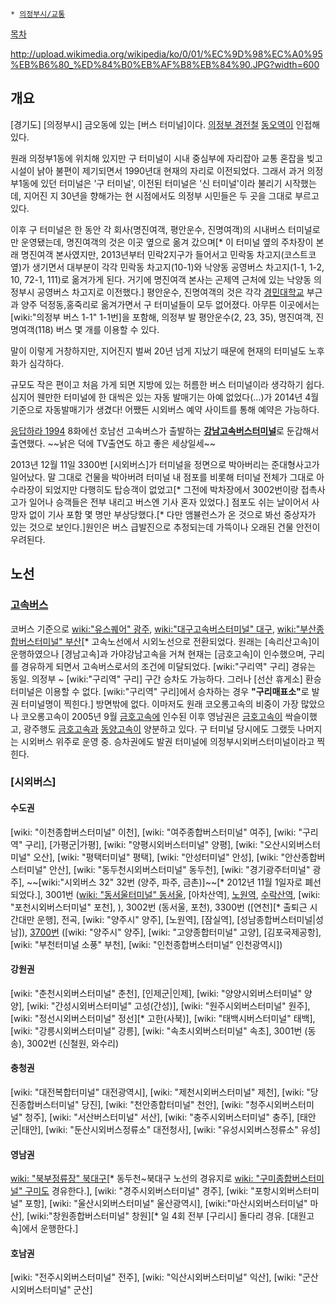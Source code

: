  * [[의정부시/교통]]

[[목차]]

http://upload.wikimedia.org/wikipedia/ko/0/01/%EC%9D%98%EC%A0%95%EB%B6%80_%ED%84%B0%EB%AF%B8%EB%84%90.JPG?width=600

== 개요 ==
[경기도] [의정부시] 금오동에 있는 [버스 터미널]이다. [[의정부 경전철]] [[동오역]]이 인접해 있다.

원래 의정부1동에 위치해 있지만 구 터미널이 시내 중심부에 자리잡아 교통 혼잡을 빚고 시설이 낡아 불편이 제기되면서 1990년대 현재의 자리로 이전되었다. 그래서 과거 의정부1동에 있던 터미널은 '구 터미널', 이전된 터미널은 '신 터미널'이라 불리기 시작했는데, 지어진 지 30년을 향해가는 현 시점에서도 의정부 시민들은 두 곳을 그대로 부르고 있다.

이후 구 터미널은 한 동안 각 회사(명진여객, 평안운수, 진명여객)의 시내버스 터미널로만 운영됐는데, 명진여객의 것은 이곳 옆으로 옮겨 갔으며[* 이 터미널 옆의 주차장이 본래 명진여객 본사였지만, 2013년부터 민락2지구가 들어서고 민락동 차고지(코스트코 옆)가 생기면서 대부분이 각각 민락동 차고지(10-1)와 낙양동 공영버스 차고지(1-1, 1-2, 10, 72-1, 111)로 옮겨가게 된다. 거기에 명진여객 본사는 곤제역 근처에 있는 낙양동 의정부시 공영버스 차고지로 이전했다.] 평안운수, 진명여객의 것은 각각 [[경민대학교]] 부근과 양주 덕정동,홍죽리로 옮겨가면서 구 터미널들이 모두 없어졌다. 아무튼 이곳에서는 [wiki:"의정부 버스 1-1" 1-1번]을 포함해, 의정부 발 평안운수(2, 23, 35), 명진여객, 진명여객(118) 버스 몇 개를 이용할 수 있다.

말이 이렇게 거창하지만, 지어진지 벌써 20년 넘게 지났기 때문에 현재의 터미널도 노후화가 심각하다.

규모도 작은 편이고 처음 가게 되면 지방에 있는 허름한 버스 터미널이라 생각하기 쉽다. 심지어 웬만한 터미널에 한 대씩은 있는 자동 발매기는 아예 없었다(...)가 2014년 4월 기준으로 자동발매기가 생겼다! 어쨌든 시외버스 예약 사이트를 통해 예약은 가능하다.

[[응답하라 1994]] 8화에선 호남선 고속버스가 출발하는 '''[[센트럴 시티|강남고속버스터미널]]'''로 둔갑해서 출연했다. ~~낡은 덕에 TV출연도 하고 좋은 세상일세~~

2013년 12월 11일 3300번 [시외버스]가 터미널을 정면으로 박아버리는 준대형사고가 일어났다. 말 그대로 건물을 박아버려 터미널 내 점포를 비롯해 터미널 전체가 그대로 아수라장이 되었지만 다행히도 탑승객이 없었고[* 그전에 박차장에서 3002번이랑 접촉사고가 일어나 승객들은 전부 내리고 버스엔 기사 혼자 있었다.] 점포도 쉬는 날이어서 사망자 없이 기사 포함 몇 명만 부상당했다.[* 다만 앰뷸런스가 온 것으로 봐선 중상자가 있는 것으로 보인다.]원인은 버스 급발진으로 추정되는데 가뜩이나 오래된 건물 안전이 우려된다.
== 노선 ==
=== [[고속버스]] ===
코버스 기준으로 [[wiki:"유스퀘어" 광주]], [[wiki:"대구고속버스터미널" 대구]], [[wiki:"부산종합버스터미널" 부산]][* 고속노선에서 시외노선으로 전환되었다. 원래는 [속리산고속]이 운행하였으나 [경남고속]과 가야강남고속을 거쳐 현재는 [금호고속]이 인수했으며, 구리를 경유하게 되면서 고속버스로서의 조건에 미달되었다. [wiki:"구리역" 구리] 경유는 동일. 의정부 ~ [wiki:"구리역" 구리] 구간 승차도 가능하다. 그러나 [선산 휴게소] 환승 터미널은 이용할 수 없다. [wiki:"구리역" 구리]에서 승차하는 경우 '''"구리매표소"'''로 발권 터미널명이 찍힌다.] 방면밖에 없다. 이마저도 원래 코오롱고속의 비중이 가장 많았으나 코오롱고속이 2005년 9월 [[금호고속]]에 인수된 이후 영남권은 [[금호고속]]이 싹슬이했고, 광주행도 [[금호고속]]과 [[동양고속]]이 양분하고 있다. 구 터미널 당시에도 그랬듯 나머지는 시외버스 위주로 운영 중. 승차권에도 발권 터미널에 의정부시외버스터미널이라고 찍힌다.
=== [시외버스] ===
==== 수도권 ====
[wiki: "이천종합버스터미널" 이천], [wiki: "여주종합버스터미널" 여주], [wiki: "구리역" 구리], [가평군|가평], [wiki: "양평시외버스터미널" 양평], [wiki: "오산시외버스터미널" 오산], [wiki: "평택터미널" 평택], [wiki: "안성터미널" 안성], [wiki: "안산종합버스터미널" 안산], [wiki: "동두천시외버스터미널" 동두천], [wiki: "경기광주터미널" 광주], ~~[wiki:"시외버스 32" 32번 (양주, 파주, 금촌)]~~[* 2012년 11월 1일자로 폐선되었다.], 3001번 ([[wiki: "동서울터미널" 동서울]], [아차산역], [[노원역]], [[수락산역]], [wiki: "포천시외버스터미널" 포천], ), 3002번 (동서울, 포천), 3300번 ([연천][* 출퇴근 시간대만 운행], 전곡, [wiki: "양주시" 양주], [노원역], [잠실역], [성남종합버스터미널|성남]), [[시외버스 3700|3700번]] ([wiki: "양주시" 양주], [wiki: "고양종합터미널" 고양], [김포국제공항], [wiki: "부천터미널 소풍" 부천], [wiki: "인천종합버스터미널" 인천광역시]) 

==== 강원권 ====
[wiki: "춘천시외버스터미널" 춘천], [인제군|인제], [wiki: "양양시외버스터미널" 양양], [wiki: "간성시외버스터미널" 고성(간성)], [wiki: "원주시외버스터미널" 원주], [wiki: "정선시외버스터미널" 정선][* 고한(사북)], [wiki: "태백시버스터미널" 태백], [wiki: "강릉시외버스터미널" 강릉], [wiki: "속초시외버스터미널" 속초], 3001번 (동송), 3002번 (신철원, 와수리) 

==== 충청권 ====
[wiki: "대전복합터미널" 대전광역시], [wiki: "제천시외버스터미널" 제천], [wiki: "당진종합버스터미널" 당진], [wiki: "천안종합터미널" 천안], [wiki: "청주시외버스터미널" 청주], [wiki: "서산버스터미널" 서산], [wiki: "충주시외버스터미널" 충주], [태안군|태안], [wiki: "둔산시외버스정류소" 대전청사], [wiki: "유성시외버스정류소" 유성] 

==== 영남권 ====
[[wiki: "북부정류장" 북대구]][* 동두천~북대구 노선의 경유지로 [[wiki: "구미종합버스터미널" 구미]]도 경유한다.], [wiki: "경주시외버스터미널" 경주], [wiki: "포항시외버스터미널" 포항], [wiki: "울산시외버스터미널" 울산광역시], [wiki:"마산시외버스터미널" 마산], [wiki:"창원종합버스터미널" 창원][* 일 4회 전부 [구리시] 돌다리 경유. [대원고속]에서 운행한다.]

==== 호남권 ====
[wiki: "전주시외버스터미널" 전주], [wiki: "익산시외버스터미널" 익산], [wiki: "군산시외버스터미널" 군산] 
